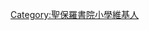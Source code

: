 {{Userbox
  |border-c = blue
  |border-s = 2
  |id-c     = blue
  |id-s     = 15
  |id-fc    = white
  |info-c   = #FFFFFF
  |info-s   = 8
  |info-fc  = black
  |id       = 聖保羅
  |info     = 這個用戶是'''[[聖保羅書院小學]]'''的老師、校友或學生。
}}

[[Category:聖保羅書院小學維基人]]